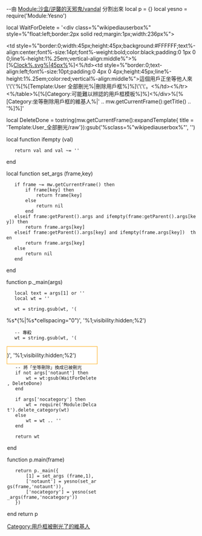 --由 [[Module:沙盒/逆襲的天邪鬼/vandal|Module:沙盒/逆襲的天邪鬼/vandal]] 分割出來
local p = {}
local yesno = require('Module:Yesno')

local WaitForDelete = '<div class=%"wikipediauserbox%" style=%"float:left;border:2px solid red;margin:1px;width:236px%"><table role=%"presentation%" style=%"border%-collapse:collapse;width:236px;margin%-bottom:0;margin%-top:0;background:white%"><tr><td style=%"border:0;width:45px;height:45px;background:#FFFFFF;text%-align:center;font%-size:14pt;font%-weight:bold;color:black;padding:0 1px 0 0;line%-height:1%.25em;vertical-align:middle%">%[%[File:Station Clock%.svg%|45px%]%]<%/td><td style=%"border:0;text-align:left;font%-size:10pt;padding:0 4px 0 4px;height:45px;line%-height:1%.25em;color:red;vertical%-align:middle%">這個用戶正坐等他人來\'\'\'%[%[Template:User 全部刪光%|刪除用戶框%]%]\'\'\'。<%/td><%/tr><%/table>%[%[Category:可能難以辨認的用戶框模板%]%]<%/div>%[%[Category:坐等刪除用戶框的維基人%|' .. mw.getCurrentFrame():getTitle() .. '%]%]'

local DeleteDone = tostring(mw.getCurrentFrame():expandTemplate{ title = 'Template:User_全部删光/raw'}):gsub('%sclass=%"wikipediauserbox%"', '')

local function ifempty (val)
	return val and val ~= ''
end

local function set_args (frame,key)
	if frame ~= mw.getCurrentFrame() then
		if frame[key] then
			return frame[key]
		else
			return nil
		end
	elseif frame:getParent().args and ifempty(frame:getParent().args[key]) then
		return frame.args[key]
	elseif frame:getParent().args[key] and ifempty(frame.args[key])  then
		return frame.args[key]
	else
		return nil
	end
end

function p._main(args)
	local text = args[1] or ''
	local wt = ''
	
	wt = string.gsub(wt, '(<div style=".-)(">%s*{%|%s*cellspacing="0")', '%1;visibility:hidden;%2')
	-- 專殺{{現在}}
	wt = string.gsub(wt, '(<div style="float:left; border: 1px solid orange; margin:1px; background: white; width: 238px; height:45px; text%-align: center; vertical%-align: middle;.-)(">)', '%1;visibility:hidden;%2')
	
	-- 將「坐等刪除」換成已被刪光
	if not args['notaunt'] then
		wt = wt:gsub(WaitForDelete, DeleteDone)
	end

	if args['nocategory'] then
		wt = require('Module:Delcat').delete_category(wt)
	else
		wt = wt .. '[[Category:用戶框被刪光了的維基人|Category:用戶框被刪光了的維基人]]'
	end

	return wt
end

function p.main(frame)
	return p._main({
		[1] = set_args (frame,1),
		['notaunt'] = yesno(set_args(frame,'notaunt')),
		['nocategory'] = yesno(set_args(frame,'nocategory'))
	})
end
return p